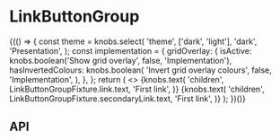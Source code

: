 
<Meta title="Components/LinkButtonGroup" component={LinkButtonGroup} />

# LinkButtonGroup

<Canvas>
  <Story name="Base component">
    {(() => {
      const theme = knobs.select(
        'theme',
        ['dark', 'light'],
        'dark',
        'Presentation',
      );
      const implementation = {
        gridOverlay: {
          isActive: knobs.boolean('Show grid overlay', false, 'Implementation'),
          hasInvertedColours: knobs.boolean(
            'Invert grid overlay colours',
            false,
            'Implementation',
          ),
        },
      };
      return (
        <>
          <LinkButtonGroup
            hasFitContent={knobs.boolean(
              'hasFitContent',
              false,
              'Presentation',
            )}
            theme={knobs.select(
              'theme',
              ['dark', 'light'],
              'dark',
              'Presentation',
            )}
            textAlign={knobs.select(
              'textAlign',
              ['center', 'left', 'right'],
              'center',
              'Presentation',
            )}
          >
            <Hyperlink
              url={knobs.text(
                'url',
                LinkButtonGroupFixture.link.url,
                'First link',
              )}
              style={knobs.select(
                'style',
                [
                  'External Button Link',
                  'Internal Button Link',
                  'External No Icon Button Link',
                  'Internal No Icon Button Link',
                ],
                LinkButtonGroupFixture.link.style,
                'First link',
              )}
            >
              {knobs.text(
                'children',
                LinkButtonGroupFixture.link.text,
                'First link',
              )}
            </Hyperlink>
            <Hyperlink
              url={knobs.text(
                'url',
                LinkButtonGroupFixture.secondaryLink.url,
                'First link',
              )}
              style={knobs.select(
                'style',
                [
                  'External Button Link',
                  'Internal Button Link',
                  'External No Icon Button Link',
                  'Internal No Icon Button Link',
                ],
                LinkButtonGroupFixture.secondaryLink.style,
                'First link',
              )}
            >
              {knobs.text(
                'children',
                LinkButtonGroupFixture.secondaryLink.text,
                'First link',
              )}
            </Hyperlink>
          </LinkButtonGroup>
          <StorybookGridOverlay
            isActive={implementation.gridOverlay.isActive}
            hasInvertedColours={implementation.gridOverlay.hasInvertedColours}
          />
        </>
      );
    })()}
  </Story>
</Canvas>

## API

<ArgsTable of={LinkButtonGroup} />
